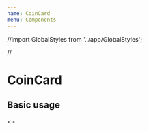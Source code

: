 ```yaml
---
name: CoinCard
menu: Components
---
```



//import GlobalStyles from '../app/GlobalStyles';

//<GlobalStyles />

# CoinCard

<Props of={CoinCard} />

## Basic usage

<Playground>
  <>
    <CoinCardHeadlines />
    <CoinCard
      market_cap_rank={1}
      image="https://assets.coingecko.com/coins/images/1/large/bitcoin.png?1547033579"
      name="Bitcoin"
      current_price={42345}
      market_cap={4523424235355}
    />
    <CoinCard
      market_cap_rank={1}
      image="https://assets.coingecko.com/coins/images/1/large/bitcoin.png?1547033579"
      name="Bitcoin"
      current_price={4234}
      market_cap={452342423}
    />
  </>
</Playground>
